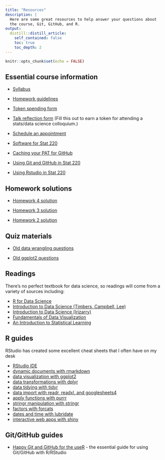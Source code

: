 ```yaml
---
title: "Resources"
description: |
  Here are some great resources to help answer your questions about
  the course, Git, GitHub, and R.
output:
  distill::distill_article:
    self_contained: false
    toc: true
    toc_depth: 2
---
```


```r
knitr::opts_chunk$set(echo = FALSE)
```

## Essential course information

- [Syllabus](stat220-21-fall.pdf)

- [Homework guidelines](homework.html)

- [Token spending form](https://forms.gle/gi5T5aHQwhuwtkQ79)

- [Talk reflection form](https://forms.gle/bnvmACJiZsjQnGB1A) (Fill this out to earn a token for attending a stats/data science colloquium.)

- [Schedule an appointment](https://calendly.com/aloy-meetings/15min)

- [Software for Stat 220](software.html)

- [Caching your PAT for GitHub](setup_github.html)

- [Using Git and GitHub in Stat 220](github_stat220.html)

- [Using Rstudio in Stat 220](rstudio_stat220.html)

## Homework solutions

- [Homework 4 solution](https://www.dropbox.com/s/skfewnfknf18lqn/hw4-soln-stat220-fa21.pdf?dl=0)

- [Homework 3 solution](https://www.dropbox.com/s/2h01neuecwgwx47/hw3-soln-stat220-fa21.pdf?dl=0)

- [Homework 2 solution](https://www.dropbox.com/s/0uiz92a31xume8p/hw2-soln-stat220-fa21.pdf?dl=0)


## Quiz materials

- [Old data wrangling questions](https://www.dropbox.com/s/1qkr586sy8o0kxf/quiz_examples_wrangling.pdf?dl=0)

- [Old ggplot2 questions](https://www.dropbox.com/s/3rrog8omtjijsp2/quiz_examples_ggplot2.pdf?dl=0)

## Readings

There's no perfect textbook for data science, so readings will come from a variety of sources including:

-   [R for Data Science](https://r4ds.had.co.nz/)
-   [Introduction to Data Science (Timbers, Campbell, Lee)](https://ubc-dsci.github.io/introduction-to-datascience/)
-   [Introduction to Data Science (Irizarry)](https://rafalab.github.io/dsbook/)
-   [Fundamentals of Data Visualization](https://serialmentor.com/dataviz/)
-   [An Introduction to Statistical Learning](http://faculty.marshall.usc.edu/gareth-james/ISL/)

## R guides

RStudio has created some excellent cheat sheets that I often have on my desk

- [RStudio IDE](https://github.com/rstudio/cheatsheets/raw/master/rstudio-ide.pdf)
- [dynamic documents with rmarkdown](https://github.com/rstudio/cheatsheets/raw/master/rmarkdown.pdf)
- [data visualization with ggplot2](https://github.com/rstudio/cheatsheets/raw/master/data-visualization.pdf)
- [data transformations with dplyr](https://github.com/rstudio/cheatsheets/raw/master/data-transformation.pdf)
- [data tidying with tidyr](https://github.com/rstudio/cheatsheets/raw/master/tidyr.pdf)
- [data import with readr, readxl, and googlesheets4](https://github.com/rstudio/cheatsheets/raw/master/data-import.pdf)
- [apply functions with purrr](https://github.com/rstudio/cheatsheets/raw/master/purrr.pdf)
- [stringr manipulation with stringr](https://github.com/rstudio/cheatsheets/raw/master/strings.pdf)
- [factors with forcats](https://github.com/rstudio/cheatsheets/raw/master/factors.pdf)
- [dates and time with lubridate](https://github.com/rstudio/cheatsheets/raw/master/lubridate.pdf)
- [interactive web apps with shiny](https://github.com/rstudio/cheatsheets/raw/master/shiny.pdf)



## Git/GitHub guides

- [Happy Git and GitHub for the useR](https://happygitwithr.com/) - the essential guide for using Git/GitHub with R/RStudio

